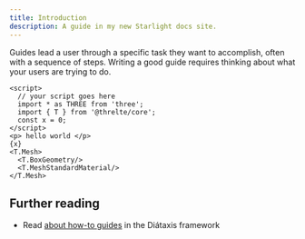 ```yaml
---
title: Introduction
description: A guide in my new Starlight docs site.
---
```


Guides lead a user through a specific task they want to accomplish, often with a sequence of steps.
Writing a good guide requires thinking about what your users are trying to do.

```svelte title=App.svelte
<script>
  // your script goes here
  import * as THREE from 'three';
  import { T } from '@threlte/core';
  const x = 0;
</script>
<p> hello world </p>
{x}
<T.Mesh>
  <T.BoxGeometry/>
  <T.MeshStandardMaterial/>
</T.Mesh>
```

## Further reading

- Read [about how-to guides](https://diataxis.fr/how-to-guides/) in the Diátaxis framework

